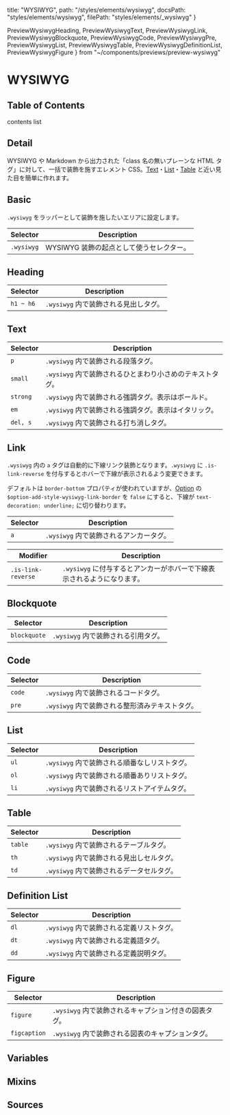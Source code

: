   title: "WYSIWYG",
  path: "/styles/elements/wysiwyg",
  docsPath: "styles/elements/wysiwyg",
  filePath: "styles/elements/_wysiwyg"
}

  PreviewWysiwygHeading,
  PreviewWysiwygText,
  PreviewWysiwygLink,
  PreviewWysiwygBlockquote,
  PreviewWysiwygCode,
  PreviewWysiwygPre,
  PreviewWysiwygList,
  PreviewWysiwygTable,
  PreviewWysiwygDefinitionList,
  PreviewWysiwygFigure
} from "~/components/previews/preview-wysiwyg"

# WYSIWYG

## Table of Contents

contents list

## Detail

WYSIWYG や Markdown から出力された「class 名の無いプレーンな HTML タグ」に対して、一括で装飾を施すエレメント CSS。[Text](/styles/elements/text)・[List](/styles/elements/list)・[Table](/styles/elements/table) と近い見た目を簡単に作れます。

## Basic

`.wysiwyg` をラッパーとして装飾を施したいエリアに設定します。

| Selector   | Description                              |
| ---------- | ---------------------------------------- |
| `.wysiwyg` | WYSIWYG 装飾の起点として使うセレクター。 |

## Heading

<PreviewWysiwygHeading />

| Selector  | Description                           |
| --------- | ------------------------------------- |
| `h1 ~ h6` | `.wysiwyg` 内で装飾される見出しタグ。 |

## Text

<PreviewWysiwygText />

| Selector | Description                                               |
| -------- | --------------------------------------------------------- |
| `p`      | `.wysiwyg` 内で装飾される段落タグ。                       |
| `small`  | `.wysiwyg` 内で装飾されるひとまわり小さめのテキストタグ。 |
| `strong` | `.wysiwyg` 内で装飾される強調タグ。表示はボールド。       |
| `em`     | `.wysiwyg` 内で装飾される強調タグ。表示はイタリック。     |
| `del, s` | `.wysiwyg` 内で装飾される打ち消しタグ。                   |

## Link

`.wysiwyg` 内の `a` タグは自動的に下線リンク装飾となります。`.wysiwyg` に `.is-link-reverse` を付与するとホバーで下線が表示されるよう変更できます。

デフォルトは `border-bottom` プロパティが使われていますが、[Option](/configs/variables/option#option-add-style-xxxx) の `$option-add-style-wysiwyg-link-border` を `false` にすると、下線が `text-decoration: underline;` に切り替わります。

<PreviewWysiwygLink />

| Selector | Description                             |
| -------- | --------------------------------------- |
| `a`      | `.wysiwyg` 内で装飾されるアンカータグ。 |

| Modifier           | Description                                                             |
| ------------------ | ----------------------------------------------------------------------- |
| `.is-link-reverse` | `.wysiwyg` に付与するとアンカーがホバーで下線表示されるようになります。 |

## Blockquote

<PreviewWysiwygBlockquote />

| Selector     | Description                         |
| ------------ | ----------------------------------- |
| `blockquote` | `.wysiwyg` 内で装飾される引用タグ。 |

## Code

<PreviewWysiwygCode />
<PreviewWysiwygPre />

| Selector | Description                                     |
| -------- | ----------------------------------------------- |
| `code`   | `.wysiwyg` 内で装飾されるコードタグ。           |
| `pre`    | `.wysiwyg` 内で装飾される整形済みテキストタグ。 |

## List

<PreviewWysiwygList />

| Selector | Description                                   |
| -------- | --------------------------------------------- |
| `ul`     | `.wysiwyg` 内で装飾される順番なしリストタグ。 |
| `ol`     | `.wysiwyg` 内で装飾される順番ありリストタグ。 |
| `li`     | `.wysiwyg` 内で装飾されるリストアイテムタグ。 |

## Table

<PreviewWysiwygTable />

| Selector | Description                               |
| -------- | ----------------------------------------- |
| `table`  | `.wysiwyg` 内で装飾されるテーブルタグ。   |
| `th`     | `.wysiwyg` 内で装飾される見出しセルタグ。 |
| `td`     | `.wysiwyg` 内で装飾されるデータセルタグ。 |

## Definition List

<PreviewWysiwygDefinitionList />

| Selector | Description                               |
| -------- | ----------------------------------------- |
| `dl`     | `.wysiwyg` 内で装飾される定義リストタグ。 |
| `dt`     | `.wysiwyg` 内で装飾される定義語タグ。     |
| `dd`     | `.wysiwyg` 内で装飾される定義説明タグ。   |

## Figure

<PreviewWysiwygFigure />

| Selector     | Description                                           |
| ------------ | ----------------------------------------------------- |
| `figure`     | `.wysiwyg` 内で装飾されるキャプション付きの図表タグ。 |
| `figcaption` | `.wysiwyg` 内で装飾される図表のキャプションタグ。     |

## Variables

<PreviewVariablesDouble filePath={meta.filePath} viewCompiled={true} />

## Mixins

<PreviewMixins filePath={meta.filePath} />

## Sources

<PreviewSources
  title={meta.title}
  docsPath={meta.docsPath}
  scssPath={meta.filePath}
/>
